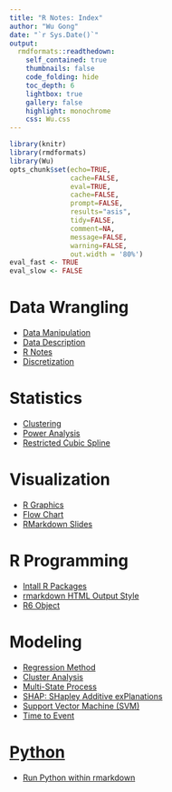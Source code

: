 ```yaml
---
title: "R Notes: Index"
author: "Wu Gong"
date: "`r Sys.Date()`"
output:
  rmdformats::readthedown:
    self_contained: true
    thumbnails: false
    code_folding: hide
    toc_depth: 6
    lightbox: true
    gallery: false
    highlight: monochrome
    css: Wu.css
---
```





```r
library(knitr)
library(rmdformats)
library(Wu)
opts_chunk$set(echo=TRUE,
               cache=FALSE,
               eval=TRUE,
               cache=FALSE,
               prompt=FALSE,
               results="asis",
               tidy=FALSE,
               comment=NA,
               message=FALSE,
               warning=FALSE,
               out.width = '80%')
eval_fast <- TRUE
eval_slow <- FALSE
```




# Data Wrangling
 * [Data Manipulation](data_manipulation.html)
 * [Data Description](data_description.html)
 * [R Notes](r_notes.html)
 * [Discretization](discretization.html)

# Statistics
 * [Clustering](clustering.html)
 * [Power Analysis](power_analysis.html)
 * [Restricted Cubic Spline](restricted_cubic_spline.html)


# Visualization
 * [R Graphics](graph.html)
 * [Flow Chart](flowchart.html)
 * [RMarkdown Slides](rmarkdown_slides.html)

# R Programming
 * [Intall R Packages](install_packages.html)
 * [rmarkdown HTML Output Style](style.html)
 * [R6 Object](R6.html) 

# Modeling

 * [Regression Method](regression.html)
 * [Cluster Analysis](clustering.html)
 * [Multi-State Process](multi_state.html)
 * [SHAP: SHapley Additive exPlanations](shap.html)
 * [Support Vector Machine (SVM)](support_vector_machine.html)
 * [Time to Event](time_to_event.html)

# [Python](python.html)

 * [Run Python within rmarkdown](python.html)
